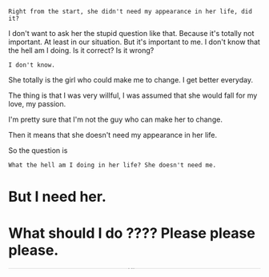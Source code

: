 
<div className={styles["Welcome"]}>

    Right from the start, she didn't need my appearance in her life, did it? 

I don't want to ask her the stupid question like that. Because it's totally not important. At least in our situation. But it's important to me. I don't know that the hell am I doing. Is it correct? Is it wrong?

    I don't know.

She totally is the girl who could make me to change. I get better everyday.

The thing is that I was very willful, I was assumed that she would fall for my love, my passion.

I'm pretty sure that I'm not the guy who can make her to change.

Then it means that she doesn't need my appearance in her life.

So the question is 

    What the hell am I doing in her life? She doesn't need me. 

# But I need her.

# What should I do ???? Please please please.

<iframe width="100%" height="1" src="https://www.youtube.com/embed/XFkzRNyygfk?autoplay=1" frameborder="0" allow="accelerometer; autoplay; encrypted-media; gyroscope; picture-in-picture" allowfullscreen></iframe>

</div>
